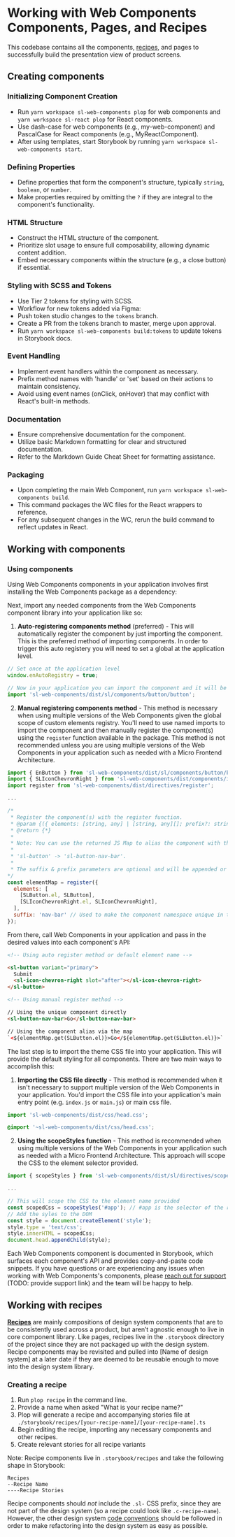 
<Meta title="Documentation/Components" />

# Working with Web Components Components, Pages, and Recipes

This codebase contains all the components, [recipes](https://bradfrost.com/blog/post/design-system-components-recipes-and-snowflakes/), and pages to successfully build the presentation view of product screens.

## Creating components

### Initializing Component Creation
- Run `yarn workspace sl-web-components plop` for web components and `yarn workspace sl-react plop` for React components.
- Use dash-case for web components (e.g., my-web-component) and PascalCase for React components (e.g., MyReactComponent).
- After using templates, start Storybook by running `yarn workspace sl-web-components start`.

### Defining Properties
- Define properties that form the component's structure, typically `string`, `boolean`, or `number`.
- Make properties required by omitting the `?` if they are integral to the component's functionality.

### HTML Structure
- Construct the HTML structure of the component.
- Prioritize slot usage to ensure full composability, allowing dynamic content addition.
- Embed necessary components within the structure (e.g., a close button) if essential.

### Styling with SCSS and Tokens
- Use Tier 2 tokens for styling with SCSS.
- Workflow for new tokens added via Figma:
- Push token studio changes to the `tokens` branch.
- Create a PR from the tokens branch to master, merge upon approval.
- Run `yarn workspace sl-web-components build:tokens` to update tokens in Storybook docs.

### Event Handling
- Implement event handlers within the component as necessary.
- Prefix method names with 'handle' or 'set' based on their actions to maintain consistency.
- Avoid using event names (onClick, onHover) that may conflict with React's built-in methods.

### Documentation
- Ensure comprehensive documentation for the component.
- Utilize basic Markdown formatting for clear and structured documentation.
- Refer to the Markdown Guide Cheat Sheet for formatting assistance.

### Packaging
- Upon completing the main Web Component, run `yarn workspace sl-web-components build`.
- This command packages the WC files for the React wrappers to reference.
- For any subsequent changes in the WC, rerun the build command to reflect updates in React.

## Working with components

### Using components

Using Web Components components in your application involves first installing the Web Components package as a dependency:

Next, import any needed components from the Web Components component library into your application like so:

1. **Auto-registering components method** (preferred) - This will automatically register the component by just importing the component. This is the preferred method of importing components. In order to trigger this auto registery you will need to set a global at the application level.

```js
// Set once at the application level
window.enAutoRegistry = true;
```

```js
// Now in your application you can import the component and it will be auto registered
import 'sl-web-components/dist/sl/components/button/button';
```

2. **Manual registering components method** - This method is necessary when using multiple versions of the Web Components given the global scope of custom elements registry. You'll need to use named imports to import the component and then manually register the component(s) using the `register` function available in the package. This method is not recommended unless you are using multiple versions of the Web Components in your application such as needed with a Micro Frontend Architecture.

```js
import { EnButton } from 'sl-web-components/dist/sl/components/button/button';
import { SLIconChevronRight } from 'sl-web-components/dist/components/icon/icons/chevron-right';
import register from 'sl-web-components/dist/directives/register';

...

/*
 * Register the component(s) with the register function.
 * @param {({ elements: [string, any] | [string, any][]; prefix?: string; suffix?: string })} { elements, prefix, suffix }
 * @return {*}
 *
 * Note: You can use the returned JS Map to alias the component with the default element name available at `SLButton.el`
 *
 * 'sl-button' -> 'sl-button-nav-bar'.
 *
 * The suffix & prefix parameters are optional and will be appended or preppended to the element name thus making the component namespace unique in the global scope.
*/
const elementMap = register({
  elements: [
    [SLButton.el, SLButton],
    [SLIconChevronRight.el, SLIconChevronRight],
  ],
  suffix: 'nav-bar' // Used to make the component namespace unique in the global scope
});
```

From there, call Web Components in your application and pass in the desired values into each component's API:

```html
<!-- Using auto register method or default element name -->

<sl-button variant="primary">
  Submit
  <sl-icon-chevron-right slot="after"></sl-icon-chevron-right>
</sl-button>

<!-- Using manual register method -->

// Using the unique component directly
<sl-button-nav-bar>Go</sl-button-nav-bar>

// Using the component alias via the map
`<${elementMap.get(SLButton.el)}>Go</${elementMap.get(SLButton.el)}>`
```

The last step is to import the theme CSS file into your application. This will provide the default styling for all components. There are two main ways to accomplish this:

1. **Importing the CSS file directly** - This method is recommended when it isn't necessary to support multiple version of the Web Components in your application. You'd import the CSS file into your application's main entry point (e.g. `index.js` or `main.js`) or main css file.

```js
import 'sl-web-components/dist/css/head.css';
```

```css
@import '~sl-web-components/dist/css/head.css';
```

2. **Using the scopeStyles function** - This method is recommended when using multiple versions of the Web Components in your application such as needed with a Micro Frontend Architecture. This approach will scope the CSS to the element selector provided.

```js
import { scopeStyles } from 'sl-web-components/dist/sl/directives/scope-styles';

...

// This will scope the CSS to the element name provided
const scopedCss = scopeStyles('#app'); // #app is the selector of the root element in your application (e.g. <div id="app"></div>)
// Add the syles to the DOM
const style = document.createElement('style');
style.type = 'text/css';
style.innerHTML = scopedCss;
document.head.appendChild(style);
```

Each Web Components component is documented in Storybook, which surfaces each component's API and provides copy-and-paste code snippets. If you have questions or are experiencing any issues when working with Web Components's components, please [reach out for support](#) (TODO: provide support link) and the team will be happy to help.

## Working with recipes

**[Recipes](https://bradfrost.com/blog/post/design-system-components-recipes-and-snowflakes/)** are mainly compositions of design system components that are to be consistently used across a product, but aren’t agnostic enough to live in core component library. Like pages, recipes live in the `.storybook` directory of the project since they are not packaged up with the design system. Recipe components may be revisited and pulled into [Name of design system] at a later date if they are deemed to be reusable enough to move into the design system library.

### Creating a recipe

1. Run `plop recipe` in the command line.
2. Provide a name when asked "What is your recipe name?"
3. Plop will generate a recipe and accompanying stories file at `./storybook/recipes/[your-recipe-name]/[your-recipe-name].ts`
4. Begin editing the recipe, importing any necessary components and other recipes.
5. Create relevant stories for all recipe variants

Note: Recipe components live in `.storybook/recipes` and take the following shape in Storybook:

```
Recipes
--Recipe Name
----Recipe Stories
```

Recipe components should _not_ include the `.sl-` CSS prefix, since they are not part of the design system (so a recipe could look like `.c-recipe-name`). However, the other design system [code conventions](./CODE_GUIDELINES.mdx) should be followed in order to make refactoring into the design system as easy as possible.
